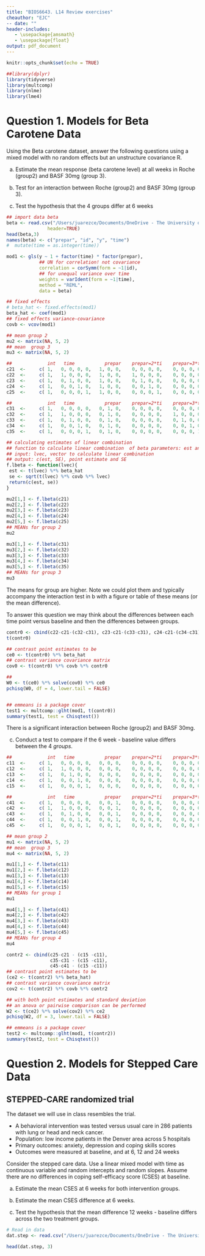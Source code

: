 ```yaml
---
title: "BIOS6643. L14 Review exercises"
cheauthor: "EJC"
-- date: "" 
header-includes:
   - \usepackage{amsmath}
   - \usepackage{float}
output: pdf_document
---
```


\newcommand{\bi}{\begin{itemize}}
\newcommand{\ei}{\end{itemize}}
\newcommand{\itt}{\item}


```r
knitr::opts_chunk$set(echo = TRUE)
```

<!-- -->


```r
##library(dplyr)
library(tidyverse)
library(multcomp)
library(nlme)
library(lme4)


```



# Question 1. Models for Beta Carotene Data

Using the Beta carotene dataset, answer the following questions using a mixed model with no random effects but an unstructure covariance R.  

  a. Estimate the mean response (beta carotene level) at all weeks in Roche (group2) and BASF 30mg (group 3). 

  b. Test for an interaction between Roche (group2) and BASF 30mg (group 3).
  
  c. Test the hypothesis that the 4 groups differ at 6 weeks 


```r
## import data beta
beta <- read.csv("/Users/juarezce/Documents/OneDrive - The University of Colorado Denver/BIOS6643/BIOS6643_Notes/data/beta_carotene_univar.csv",
               header=TRUE) 
head(beta,3)
names(beta) <- c("prepar", "id", "y", "time")
#  mutate(time = as.integer(time))

mod1 <- gls(y ~ 1 + factor(time) * factor(prepar), 
            ## UN for correlation! not covariance
            correlation = corSymm(form = ~1|id),
            ## for unequal variance over time
            weights = varIdent(form = ~1|time),
            method = "REML",
            data = beta)
```

\normalsize

\textcolor{blue}{a. Estimate the mean response (beta carotene level) at all weeks in group 2 and in group 3. }

```r
## fixed effects
# beta_hat <- fixed.effects(mod1)
beta_hat <- coef(mod1)
## fixed effects variance-covariance
covb <- vcov(mod1) 

## mean group 2
mu2 <- matrix(NA, 5, 2)
## mean  group 3
mu3 <- matrix(NA, 5, 2)

##             int   time           prepar    prepar=2*ti    prepar=3*ti     prepar=4*ti
c21  <-     c( 1,   0, 0, 0, 0,   1, 0, 0,    0, 0, 0, 0,    0, 0, 0, 0,     0, 0, 0, 0) 
c22  <-     c( 1,   1, 0, 0, 0,   1, 0, 0,    1, 0, 0, 0,    0, 0, 0, 0,     0, 0, 0, 0) 
c23  <-     c( 1,   0, 1, 0, 0,   1, 0, 0,    0, 1, 0, 0,    0, 0, 0, 0,     0, 0, 0, 0) 
c24  <-     c( 1,   0, 0, 1, 0,   1, 0, 0,    0, 0, 1, 0,    0, 0, 0, 0,     0, 0, 0, 0) 
c25  <-     c( 1,   0, 0, 0, 1,   1, 0, 0,    0, 0, 0, 1,    0, 0, 0, 0,     0, 0, 0, 0) 

##             int   time           prepar    prepar=2*ti    prepar=3*ti     prepar=4*ti
c31  <-     c( 1,   0, 0, 0, 0,   0, 1, 0,    0, 0, 0, 0,    0, 0, 0, 0,     0, 0, 0, 0) 
c32  <-     c( 1,   1, 0, 0, 0,   0, 1, 0,    0, 0, 0, 0,    1, 0, 0, 0,     0, 0, 0, 0) 
c33  <-     c( 1,   0, 1, 0, 0,   0, 1, 0,    0, 0, 0, 0,    0, 1, 0, 0,     0, 0, 0, 0) 
c34  <-     c( 1,   0, 0, 1, 0,   0, 1, 0,    0, 0, 0, 0,    0, 0, 1, 0,     0, 0, 0, 0) 
c35  <-     c( 1,   0, 0, 0, 1,   0, 1, 0,    0, 0, 0, 0,    0, 0, 0, 1,     0, 0, 0, 0) 

## calculating estimates of linear combination
## function to calculate linear combination  of beta parameters: est and SE (standard error)
## input: lvec, vector to calculate linear combination
## output: c(est, SE), point estimate and SE
f.lbeta <- function(lvec){
 est <- t(lvec) %*% beta_hat  
 se <- sqrt(t(lvec) %*% covb %*% lvec)
 return(c(est, se))
}

mu2[1,] <- f.lbeta(c21)
mu2[2,] <- f.lbeta(c22)
mu2[3,] <- f.lbeta(c23)
mu2[4,] <- f.lbeta(c24)
mu2[5,] <- f.lbeta(c25)
## MEANs for group 2
mu2

mu3[1,] <- f.lbeta(c31)
mu3[2,] <- f.lbeta(c32)
mu3[3,] <- f.lbeta(c33)
mu3[4,] <- f.lbeta(c34)
mu3[5,] <- f.lbeta(c35)
## MEANs for group 3
mu3

```
The means for group are higher. Note we could plot them and typically accompany the interaction test in b with a figure or table of these means (or the mean difference).   

\normalsize

\newpage
\textcolor{blue}{  b. Test for an interaction between Roche (group2) and BASF 30mg.}
To answer this question we may think about the differences between each time point versus baseline and then the differences between groups. 

```r



contr0 <- cbind(c22-c21-(c32-c31), c23-c21-(c33-c31), c24-c21-(c34-c31), c25-c21-(c35-c31))
t(contr0)

## contrast point estimates to be
ce0 <- t(contr0) %*% beta_hat
## contrast variance covariance matrix
cov0 <- t(contr0) %*% covb %*% contr0

## 
W0 <- t(ce0) %*% solve(cov0) %*% ce0
pchisq(W0, df = 4, lower.tail = FALSE)


## emmeans is a package cover 
test1 <- multcomp::glht(mod1, t(contr0))
summary(test1, test = Chisqtest())
```

\normalsize
There is a significant interaction between Roche (group2) and BASF 30mg. 






c.	Conduct a test to compare if the 6 week - baseline value differs between the 4 $groups$.



```r

##             int   time           prepar    prepar=2*ti    prepar=3*ti     prepar=4*ti
c11  <-     c( 1,   0, 0, 0, 0,   0, 0, 0,    0, 0, 0, 0,    0, 0, 0, 0,     0, 0, 0, 0) 
c12  <-     c( 1,   1, 0, 0, 0,   0, 0, 0,    0, 0, 0, 0,    0, 0, 0, 0,     0, 0, 0, 0) 
c13  <-     c( 1,   0, 1, 0, 0,   0, 0, 0,    0, 0, 0, 0,    0, 0, 0, 0,     0, 0, 0, 0) 
c14  <-     c( 1,   0, 0, 1, 0,   0, 0, 0,    0, 0, 0, 0,    0, 0, 0, 0,     0, 0, 0, 0) 
c15  <-     c( 1,   0, 0, 0, 1,   0, 0, 0,    0, 0, 0, 0,    0, 0, 0, 0,     0, 0, 0, 0) 

##             int   time           prepar    prepar=2*ti    prepar=3*ti     prepar=4*ti
c41  <-     c( 1,   0, 0, 0, 0,   0, 0, 1,    0, 0, 0, 0,    0, 0, 0, 0,     0, 0, 0, 0) 
c42  <-     c( 1,   1, 0, 0, 0,   0, 0, 1,    0, 0, 0, 0,    0, 0, 0, 0,     1, 0, 0, 0) 
c43  <-     c( 1,   0, 1, 0, 0,   0, 0, 1,    0, 0, 0, 0,    0, 0, 0, 0,     0, 1, 0, 0) 
c44  <-     c( 1,   0, 0, 1, 0,   0, 0, 1,    0, 0, 0, 0,    0, 0, 0, 0,     0, 0, 1, 0) 
c45  <-     c( 1,   0, 0, 0, 1,   0, 0, 1,    0, 0, 0, 0,    0, 0, 0, 0,     0, 0, 0, 1) 

## mean group 2
mu1 <- matrix(NA, 5, 2)
## mean  group 3
mu4 <- matrix(NA, 5, 2)

mu1[1,] <- f.lbeta(c11)
mu1[2,] <- f.lbeta(c12)
mu1[3,] <- f.lbeta(c13)
mu1[4,] <- f.lbeta(c14)
mu1[5,] <- f.lbeta(c15)
## MEANs for group 1
mu1

mu4[1,] <- f.lbeta(c41)
mu4[2,] <- f.lbeta(c42)
mu4[3,] <- f.lbeta(c43)
mu4[4,] <- f.lbeta(c44)
mu4[5,] <- f.lbeta(c45)
## MEANs for group 4
mu4

contr2 <- cbind(c25-c21 - (c15 -c11), 
                c35-c31 - (c15 -c11), 
                c45-c41 - (c15 -c11))
## contrast point estimates to be
(ce2 <- t(contr2) %*% beta_hat)
## contrast variance covariance matrix
cov2 <- t(contr2) %*% covb %*% contr2

## with both point estimates and standard deviation 
## an anova or pairwise comparison can be performed
W2 <- t(ce2) %*% solve(cov2) %*% ce2
pchisq(W2, df = 3, lower.tail = FALSE)
```


```r
## emmeans is a package cover 
test2 <- multcomp::glht(mod1, t(contr2))
summary(test2, test = Chisqtest())
```


# Question 2. Models for Stepped Care Data
## STEPPED-CARE randomized trial
The dataset we will use in class resembles the trial.

- A behavioral intervention was tested versus usual care in 286 patients with lung or head and neck cancer.  
- Population: low income patients in the Denver area across 5 hospitals
- Primary outcomes: anxiety, depression and coping skills scores
- Outcomes were measured at baseline, and at 6, 12 and 24 weeks

Consider the stepped care data. Use a linear mixed model with time as continuous variable and random intercepts and random slopes. Assume there are no differences in coping self-efficacy score (CSES) at baseline. 

  a. Estimate the mean CSES at 6 weeks for both intervention groups. 
  
  b. Estimate the mean CSES difference at 6 weeks. 
  
  c. Test the hypothesis that the mean difference 12 weeks - baseline differs across the two treatment groups.
  



```r
# Read in data 
dat.step <- read.csv("/Users/juarezce/Documents/OneDrive - The University of Colorado Denver/BIOS6643/BIOS6643_Notes/data/stepped-care-class.csv", header=TRUE)

head(dat.step, 3)



```


